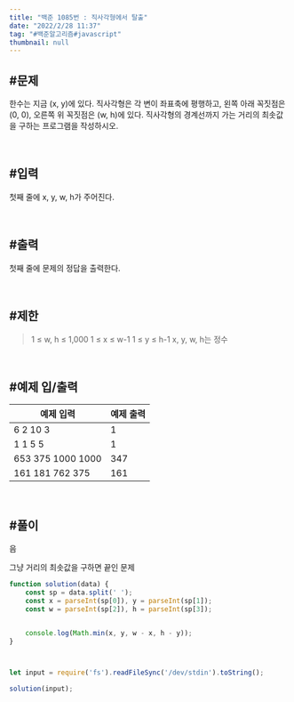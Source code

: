 ```yaml
---
title: "백준 1085번 : 직사각형에서 탈출"
date: "2022/2/28 11:37"
tag: "#백준알고리즘#javascript"
thumbnail: null
---
```


## #문제

한수는 지금 (x, y)에 있다. 직사각형은 각 변이 좌표축에 평행하고, 왼쪽 아래 꼭짓점은 (0, 0), 오른쪽 위 꼭짓점은 (w, h)에 있다. 직사각형의 경계선까지 가는 거리의 최솟값을 구하는 프로그램을 작성하시오.

<br/>

## #입력

첫째 줄에 x, y, w, h가 주어진다.

<br/>

## #출력

첫째 줄에 문제의 정답을 출력한다.

<br/>

## #제한

> 1 ≤ w, h ≤ 1,000
> 1 ≤ x ≤ w-1
> 1 ≤ y ≤ h-1
> x, y, w, h는 정수

<br/>

## #예제 입/출력

| 예제 입력 | 예제 출력 |
| ----- | ----- |
| 6 2 10 3 | 1 |
| 1 1 5 5 | 1 |
| 653 375 1000 1000 | 347 |
| 161 181 762 375 | 161 |

<br/>

## #풀이

음

그냥 거리의 최솟값을 구하면 끝인 문제


```javascript
function solution(data) {
    const sp = data.split(' ');
    const x = parseInt(sp[0]), y = parseInt(sp[1]);
    const w = parseInt(sp[2]), h = parseInt(sp[3]);


    console.log(Math.min(x, y, w - x, h - y));
}



let input = require('fs').readFileSync('/dev/stdin').toString();

solution(input);
```